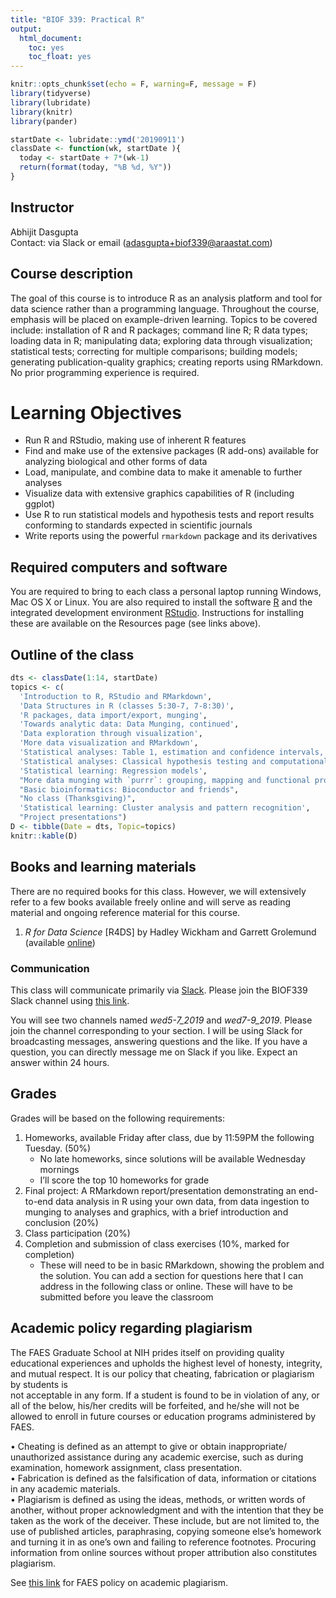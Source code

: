 ```yaml
---
title: "BIOF 339: Practical R"
output:
  html_document:
    toc: yes
    toc_float: yes
---
```


```r
knitr::opts_chunk$set(echo = F, warning=F, message = F)
library(tidyverse)
library(lubridate)
library(knitr)
library(pander)

startDate <- lubridate::ymd('20190911')
classDate <- function(wk, startDate ){
  today <- startDate + 7*(wk-1)
  return(format(today, "%B %d, %Y"))
}
```

## Instructor 
Abhijit Dasgupta  
Contact: via Slack or email ([adasgupta+biof339@araastat.com](mailto:adasgupta+biof339@araastat.com)) 

## Course description

The goal of this course is to introduce R as an analysis platform and tool for data science rather than a programming language.
Throughout the course, emphasis will be placed on example-driven
learning. Topics to be covered include: installation of R and R
packages; command line R; R data types; loading data in R; manipulating
data; exploring data through visualization; statistical tests;
correcting for multiple comparisons; building models;  generating
publication-quality graphics; creating reports using RMarkdown. No prior programming experience is
required.

# Learning Objectives

- Run R and RStudio, making use of inherent R features
- Find and make use of the extensive packages (R add-ons) available for analyzing biological and other forms of data
- Load, manipulate, and combine data to make it amenable to further analyses
- Visualize data with extensive graphics capabilities of R (including ggplot)
- Use R to run statistical models and hypothesis tests and report results conforming to standards expected in scientific journals
- Write reports using the powerful `rmarkdown` package and its derivatives

## Required computers and software

You are required to bring to each class a personal laptop running Windows, Mac OS X or Linux. You 
are also required to install the software [R](http://cran.r-project.org){target=_blank} and
the integrated development environment [RStudio](https://www.rstudio.com){target=_blank}. Instructions for 
installing these are available on the Resources page (see links above).


## Outline of the class

```r
dts <- classDate(1:14, startDate)
topics <- c(
  'Introduction to R, RStudio and RMarkdown',
  'Data Structures in R (classes 5:30-7, 7-8:30)',
  'R packages, data import/export, munging',
  'Towards analytic data: Data Munging, continued',
  'Data exploration through visualization',
  'More data visualization and RMarkdown',
  'Statistical analyses: Table 1, estimation and confidence intervals, and more ggplot',
  'Statistical analyses: Classical hypothesis testing and computational inference',
  'Statistical learning: Regression models',
  "More data munging with `purrr`: grouping, mapping and functional programming",
  "Basic bioinformatics: Bioconductor and friends",
  "No class (Thanksgiving)",
  'Statistical learning: Cluster analysis and pattern recognition',
  "Project presentations")
D <- tibble(Date = dts, Topic=topics)
knitr::kable(D)

```

## Books and learning materials

There are no required books for this class. However, we will extensively refer to
a few books available freely online and will serve as reading material and ongoing 
reference material for this course. 

1. _R for Data Science_ [R4DS] by Hadley Wickham and Garrett Grolemund (available [online](https://r4ds.had.co.nz/){target=_blank})

### Communication

This class will communicate primarily via [Slack](http://www.slack.com){target=_blank}. Please join the BIOF339 Slack channel using [this link](https://join.slack.com/t/biof339/shared_invite/enQtNzU1Njk5NDc2MDMyLWU5MjkwNzNlMmRlYTAwNDg2MGZjYWQ1YzEzMDUxMzc0MzE1NjZkMDFlY2Y0NTIyMGI2Y2VkODBiYmY0MjBiMzE).

You will see two channels named *wed5-7_2019* and *wed7-9_2019*. Please join the channel corresponding to your section. I will be using Slack for broadcasting messages, answering questions and the like. If you have a question, you can directly message me on Slack if you like. Expect an answer within 24 hours.

## Grades

Grades will be based on the following requirements:

1. Homeworks, available Friday after class, due by 11:59PM the following Tuesday.  (50%)
    - No late homeworks, since solutions will be available Wednesday mornings
    - I'll score the top 10 homeworks for grade
1. Final project: A RMarkdown report/presentation demonstrating an end-to-end data analysis in R using your own data, from data ingestion to munging to analyses and graphics, with a brief introduction and conclusion (20%)
1. Class participation (20%)
1. Completion and submission of class exercises (10%, marked for completion)
    - These will need to be in basic RMarkdown, showing the problem and the solution. You can add a section for questions here that I can address in the following class or online. These will have to be submitted before you leave the classroom

## Academic policy regarding plagiarism

The FAES Graduate School at NIH prides itself on providing quality
educational experiences and upholds the highest level of honesty,
integrity, and mutual respect. It is our policy that cheating,
fabrication or plagiarism by students is\
not acceptable in any form. If a student is found to be in violation of
any, or all of the below, his/her credits will be forfeited, and he/she
will not be allowed to enroll in future courses or education programs
administered by FAES.

• Cheating is defined as an attempt to give or obtain inappropriate/
unauthorized assistance during any academic exercise, such as during
examination, homework assignment, class presentation.\
• Fabrication is defined as the falsification of data, information or
citations in any academic materials.\
• Plagiarism is defined as using the ideas, methods, or written words of
another, without proper acknowledgment and with the intention that they
be taken as the work of the deceiver. These include, but are not limited
to, the use of published articles, paraphrasing, copying someone else’s
homework and turning it in as one’s own and failing to reference
footnotes. Procuring information from online sources without proper
attribution also constitutes plagiarism.

See [this link](https://faes.org/sites/default/files/Student_Handbook_2016-17.pdfhttps://faes.org/sites/default/files/Student_Handbook_2016-17.pdf){target=_blank} for FAES policy on academic plagiarism.


